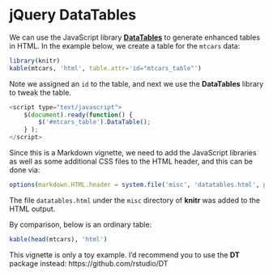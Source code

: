 <!--
%\VignetteEngine{knitr::knitr}
%\VignetteIndexEntry{Display Tables with the JavaScript Library DataTables}
-->

# jQuery DataTables

We can use the JavaScript library [**DataTables**](http://www.datatables.net) to generate enhanced tables in HTML. In the example below, we create a table for the `mtcars` data:

```r
library(knitr)
kable(mtcars, 'html', table.attr='id="mtcars_table"')
```

Note we assigned an `id` to the table, and next we use the **DataTables** library to tweak the table.

```js
<script type="text/javascript">
	$(document).ready(function() {
		$('#mtcars_table').DataTable();
	} );
</script>
```

<script type="text/javascript">
  $(document).ready(function() {
		$('#mtcars_table').DataTable();
	} );
</script>

Since this is a Markdown vignette, we need to add the JavaScript libraries as well as some additional CSS files to the HTML header, and this can be done via:

```r
options(markdown.HTML.header = system.file('misc', 'datatables.html', package = 'knitr'))
```

The file `datatables.html` under the `misc` directory of **knitr** was added to the HTML output.

By comparison, below is an ordinary table:

```r
kable(head(mtcars), 'html')
```

This vignette is only a toy example. I'd recommend you to use the **DT** package instead: https://github.com/rstudio/DT
